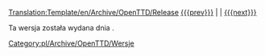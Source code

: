<noinclude>[[Translation:Template/en/Archive/OpenTTD/Release]]</noinclude><noinclude></noinclude><includeonly><!--[[Category:Versions]]-->[[Category:pl/Archive/OpenTTD/Wersje]]</includeonly>
[[{{{prev}}}]] | '''{{PAGENAME}}''' | [[{{{next}}}]]
<!--[[{{{popr}}}|/Pl[{{{popr}}}]] | '''{{PAGENAME}}''' | [[{{{nast}}}/Pl|{{{nast}}}]]-->

Ta wersja została wydana dnia {{{date}}}.